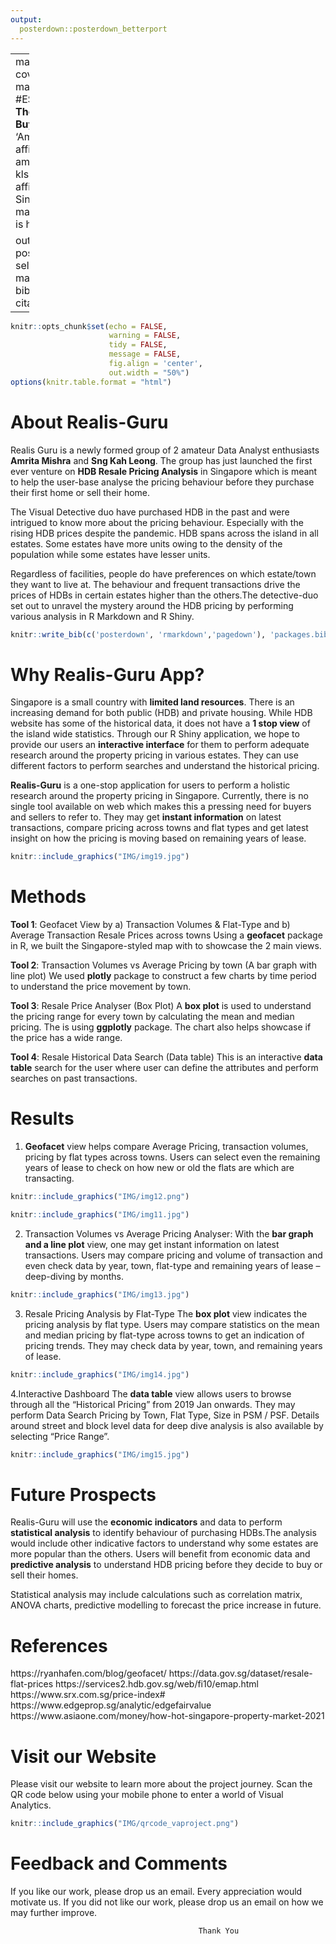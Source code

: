 ```yaml
---
output: 
  posterdown::posterdown_betterport
---
```

---
main_topsize: 0.1 #percent coverage of the poster
main_bottomsize: 0.05
#ESSENTIALS
title: '**Realis-Guru: The One-Stop Help for New HDB Buyers/Sellers**'
author:
  - name: 'Amrita Mishra                |   Sng Kah Leong'
    affil: 1
    main: true
    email: amritam.2020@mitb.smu.edu.sg |   klsng.2020@mitb.smu.edu.sg
affiliation:
  - num: 1
    address: Singapore Management University
main_findings:
  - "**Realis-Guru** App is here to help **buyers and sellers**!"

output: 
  posterdown::posterdown_betterport:
    self_contained: false
    pandoc_args: --mathjax
    number_sections: false
bibliography: packages.bib
link-citations: true
---

```r
knitr::opts_chunk$set(echo = FALSE,
                      warning = FALSE,
                      tidy = FALSE,
                      message = FALSE,
                      fig.align = 'center',
                      out.width = "50%")
options(knitr.table.format = "html") 
```
# About Realis-Guru
Realis Guru is a newly formed group of 2 amateur Data Analyst enthusiasts **Amrita Mishra** and **Sng Kah Leong**. The group has just launched the first ever venture on **HDB Resale Pricing Analysis** in Singapore which is meant to help the user-base analyse the pricing behaviour before they purchase their first home or sell their home.

The Visual Detective duo have purchased HDB in the past and were intrigued to know more about the pricing behaviour. Especially with the rising HDB prices despite the pandemic. HDB spans across the island in all estates. Some estates have more units owing to the density of the population while some estates have lesser units.

Regardless of facilities, people do have preferences on which estate/town they want to live at. The behaviour and frequent transactions drive the prices of HDBs in certain estates higher than the others.The detective-duo set out to unravel the mystery around the HDB pricing by performing various analysis in R Markdown and R Shiny.

```r
knitr::write_bib(c('posterdown', 'rmarkdown','pagedown'), 'packages.bib')
```
# Why Realis-Guru App?
Singapore is a small country with **limited land resources**. There is an increasing demand for both public (HDB) and private housing. While HDB website has some of the historical data, it does not have a **1 stop view** of the island wide statistics. Through our R Shiny application, we hope to provide our users an **interactive interface** for them to perform adequate research around the property pricing in various estates. They can use different factors to perform searches and understand the historical pricing.

**Realis-Guru** is a one-stop application for users to perform a holistic research around the property pricing in Singapore. Currently, there is no single tool available on web which makes this a pressing need for buyers and sellers to refer to. They may get **instant information** on latest transactions, compare pricing across towns and flat types and get latest insight on how the pricing is moving based on remaining years of lease.

```r
knitr::include_graphics("IMG/img19.jpg")
```


# Methods
**Tool 1**: Geofacet View by a) Transaction Volumes & Flat-Type and b) Average Transaction Resale Prices across towns
Using a **geofacet** package in R, we built the Singapore-styled map with to showcase the 2 main views.

**Tool 2**: Transaction Volumes vs Average Pricing by town (A bar graph with line plot)
We used **plotly** package to construct a few charts by time period to understand the price movement by town.

**Tool 3**: Resale Price Analyser (Box Plot)
A **box plot** is used to understand the pricing range for every town by calculating the mean and median pricing. The is using **ggplotly** package. The chart also helps showcase if the price has a wide range.

**Tool 4**: Resale Historical Data Search (Data table)
This is an interactive **data table** search for the user where user can define the attributes and perform searches on past transactions.

# Results
1. **Geofacet** view helps compare Average Pricing, transaction volumes, pricing by flat types across towns. Users can select even the remaining years of lease to check on how new or old the flats are which are transacting.

```r
knitr::include_graphics("IMG/img12.png")
```

```r
knitr::include_graphics("IMG/img11.jpg")
```

2. Transaction Volumes vs Average Pricing Analyser:
With the **bar graph and a line plot** view, one may get instant information on latest transactions. Users may compare pricing and volume of transaction and even check data by year, town, flat-type and remaining years of lease – deep-diving by months.

```r
knitr::include_graphics("IMG/img13.jpg")
```

3. Resale Pricing Analysis by Flat-Type
The **box plot** view indicates the pricing analysis by flat type. Users may compare statistics on the mean and median pricing by flat-type across towns to get an indication of pricing trends. They may check data by year, town, and remaining years of lease.

```r
knitr::include_graphics("IMG/img14.jpg")
```

4.Interactive Dashboard
The **data table** view allows users to browse through all the “Historical Pricing” from 2019 Jan onwards. They may perform Data Search Pricing by Town, Flat Type, Size in PSM / PSF. Details around street and block level data for deep dive analysis is also available by selecting “Price Range”. 

```r
knitr::include_graphics("IMG/img15.jpg")
```

# Future Prospects
Realis-Guru will use the **economic indicators** and data to perform **statistical analysis** to identify behaviour of purchasing HDBs.The analysis would include other indicative factors to understand why some estates are more popular than the others. Users will benefit from economic data and **predictive analysis** to understand HDB pricing before they decide to buy or sell their homes.

Statistical analysis may include calculations such as correlation matrix, ANOVA charts, predictive modelling to forecast the price increase in future.

# References
https://ryanhafen.com/blog/geofacet/
https://data.gov.sg/dataset/resale-flat-prices
https://services2.hdb.gov.sg/web/fi10/emap.html
https://www.srx.com.sg/price-index#
https://www.edgeprop.sg/analytic/edgefairvalue
https://www.asiaone.com/money/how-hot-singapore-property-market-2021

# Visit our Website
Please visit our website to learn more about the project journey. Scan the QR code below using your mobile phone to enter a world of Visual Analytics.
```r
knitr::include_graphics("IMG/qrcode_vaproject.png")
```

# Feedback and Comments
If you like our work, please drop us an email. Every appreciation would motivate us.
If you did not like our work, please drop us an email on how we may further improve.

                                              Thank You
